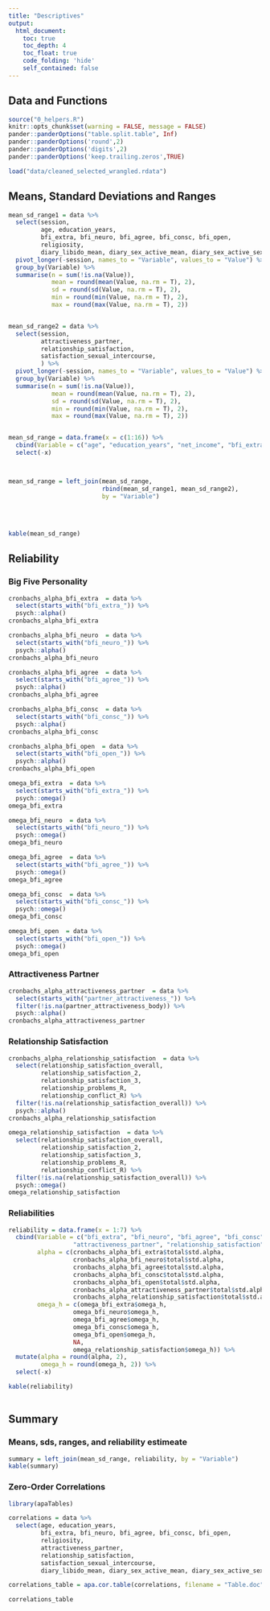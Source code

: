 ```yaml
---
title: "Descriptives"
output:
  html_document:
    toc: true
    toc_depth: 4
    toc_float: true
    code_folding: 'hide'
    self_contained: false
---
```


## Data and Functions
```r
source("0_helpers.R")
knitr::opts_chunk$set(warning = FALSE, message = FALSE)
pander::panderOptions("table.split.table", Inf)
pander::panderOptions('round',2)
pander::panderOptions('digits',2)
pander::panderOptions('keep.trailing.zeros',TRUE)

load("data/cleaned_selected_wrangled.rdata")
```


## Means, Standard Deviations and Ranges
```r
mean_sd_range1 = data %>%
  select(session,
         age, education_years,
         bfi_extra, bfi_neuro, bfi_agree, bfi_consc, bfi_open,
         religiosity,
         diary_libido_mean, diary_sex_active_mean, diary_sex_active_sex_mean) %>%
  pivot_longer(-session, names_to = "Variable", values_to = "Value") %>%
  group_by(Variable) %>%
  summarise(n = sum(!is.na(Value)),
            mean = round(mean(Value, na.rm = T), 2),
            sd = round(sd(Value, na.rm = T), 2),
            min = round(min(Value, na.rm = T), 2),
            max = round(max(Value, na.rm = T), 2))


mean_sd_range2 = data %>%
  select(session,
         attractiveness_partner, 
         relationship_satisfaction, 
         satisfaction_sexual_intercourse,
         ) %>%
  pivot_longer(-session, names_to = "Variable", values_to = "Value") %>%
  group_by(Variable) %>%
  summarise(n = sum(!is.na(Value)),
            mean = round(mean(Value, na.rm = T), 2),
            sd = round(sd(Value, na.rm = T), 2),
            min = round(min(Value, na.rm = T), 2),
            max = round(max(Value, na.rm = T), 2))


mean_sd_range = data.frame(x = c(1:16)) %>%
  cbind(Variable = c("age", "education_years", "net_income", "bfi_extra", "bfi_neuro", "bfi_agree", "bfi_consc", "bfi_open", "religiosity", "relationship_duration", "attractiveness_partner", "relationship_satisfaction", "satisfaction_sexual_intercourse","diary_libido_mean", "diary_sex_active_sex_mean", "diary_sex_active_mean")) %>%
  select(-x)



mean_sd_range = left_join(mean_sd_range,
                          rbind(mean_sd_range1, mean_sd_range2),
                          by = "Variable")
                            
                            
                            
  
kable(mean_sd_range)
```

## Reliability {.tabset}
### Big Five Personality
```r
cronbachs_alpha_bfi_extra  = data %>%
  select(starts_with("bfi_extra_")) %>%
  psych::alpha()
cronbachs_alpha_bfi_extra

cronbachs_alpha_bfi_neuro  = data %>%
  select(starts_with("bfi_neuro_")) %>%
  psych::alpha()
cronbachs_alpha_bfi_neuro

cronbachs_alpha_bfi_agree  = data %>%
  select(starts_with("bfi_agree_")) %>%
  psych::alpha()
cronbachs_alpha_bfi_agree

cronbachs_alpha_bfi_consc  = data %>%
  select(starts_with("bfi_consc_")) %>%
  psych::alpha()
cronbachs_alpha_bfi_consc

cronbachs_alpha_bfi_open  = data %>%
  select(starts_with("bfi_open_")) %>%
  psych::alpha()
cronbachs_alpha_bfi_open

omega_bfi_extra  = data %>%
  select(starts_with("bfi_extra_")) %>%
  psych::omega()
omega_bfi_extra

omega_bfi_neuro  = data %>%
  select(starts_with("bfi_neuro_")) %>%
  psych::omega()
omega_bfi_neuro

omega_bfi_agree  = data %>%
  select(starts_with("bfi_agree_")) %>%
  psych::omega()
omega_bfi_agree

omega_bfi_consc  = data %>%
  select(starts_with("bfi_consc_")) %>%
  psych::omega()
omega_bfi_consc

omega_bfi_open  = data %>%
  select(starts_with("bfi_open_")) %>%
  psych::omega()
omega_bfi_open
```

### Attractiveness Partner
```r
cronbachs_alpha_attractiveness_partner  = data %>%
  select(starts_with("partner_attractiveness_")) %>%
  filter(!is.na(partner_attractiveness_body)) %>%
  psych::alpha()
cronbachs_alpha_attractiveness_partner
```


### Relationship Satisfaction
```r
cronbachs_alpha_relationship_satisfaction  = data %>%
  select(relationship_satisfaction_overall,
         relationship_satisfaction_2,
         relationship_satisfaction_3,
         relationship_problems_R,
         relationship_conflict_R) %>%
  filter(!is.na(relationship_satisfaction_overall)) %>%
  psych::alpha()
cronbachs_alpha_relationship_satisfaction

omega_relationship_satisfaction  = data %>%
  select(relationship_satisfaction_overall,
         relationship_satisfaction_2,
         relationship_satisfaction_3,
         relationship_problems_R,
         relationship_conflict_R) %>%
  filter(!is.na(relationship_satisfaction_overall)) %>%
  psych::omega()
omega_relationship_satisfaction
```

### Reliabilities {.active}
```r
reliability = data.frame(x = 1:7) %>%
  cbind(Variable = c("bfi_extra", "bfi_neuro", "bfi_agree", "bfi_consc", "bfi_open",
                  "attractiveness_partner", "relationship_satisfaction"),
        alpha = c(cronbachs_alpha_bfi_extra$total$std.alpha,
                  cronbachs_alpha_bfi_neuro$total$std.alpha,
                  cronbachs_alpha_bfi_agree$total$std.alpha,
                  cronbachs_alpha_bfi_consc$total$std.alpha,
                  cronbachs_alpha_bfi_open$total$std.alpha,
                  cronbachs_alpha_attractiveness_partner$total$std.alpha,
                  cronbachs_alpha_relationship_satisfaction$total$std.alpha),
        omega_h = c(omega_bfi_extra$omega_h,
                  omega_bfi_neuro$omega_h,
                  omega_bfi_agree$omega_h,
                  omega_bfi_consc$omega_h,
                  omega_bfi_open$omega_h,
                  NA,
                  omega_relationship_satisfaction$omega_h)) %>%
  mutate(alpha = round(alpha, 2),
         omega_h = round(omega_h, 2)) %>%
  select(-x)

kable(reliability)
  
```


## Summary {.active .tabset}
### Means, sds, ranges, and reliability estimeate
```r
summary = left_join(mean_sd_range, reliability, by = "Variable")
kable(summary)
```

### Zero-Order Correlations
```r
library(apaTables)

correlations = data %>%
  select(age, education_years,
         bfi_extra, bfi_neuro, bfi_agree, bfi_consc, bfi_open,
         religiosity,
         attractiveness_partner, 
         relationship_satisfaction, 
         satisfaction_sexual_intercourse,
         diary_libido_mean, diary_sex_active_mean, diary_sex_active_sex_mean)

correlations_table = apa.cor.table(correlations, filename = "Table.doc", table.number = 4)

correlations_table

```
